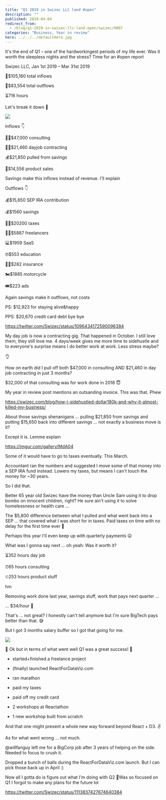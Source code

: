 ```yaml
---
title: "Q1 2019 in Swizec LLC land #open"
description: ""
published: 2019-04-04
redirect_from:
  - /blog/q1-2019-in-swizec-llc-land-open/swizec/9007
categories: "Business, Year in review"
hero: ../../../defaultHero.jpg
---
```


It's the end of Q1 – one of the hardworkingest periods of my life ever. Was it worth the sleepless nights and the stress? Time for an #open report

Swizec LLC, Jan 1st 2019 – Mar 31st 2019

🤑$105,160 total inflows

💸$83,554 total outflows

⏳716 hours

Let's break it down 🤔

![](https://swizec.com/wp-content/uploads/2019/04/CleanShot-2019-04-04-at-09.10.27@2x-1024x497.png)

Inflows 👇

👨‍⚕️$47,000 consulting

👨‍💻$21,460 dayjob contracting

💰$21,850 pulled from savings

👾$14,556 product sales

Savings make this inflows instead of revenue. I'll explain

Outflows 👇

💰$15,650 SEP IRA contribution

💰$1560 savings

🧛‍♂️$20200 taxes

👩‍💻$5887 freelancers

💻$1959 SaaS

🤓$553 education

👨‍⚕️$282 insurance

🏍$1885 motorcycle

🎟$223 ads

Again savings make it outflows, not costs

PS: $12,923 for staying alive&happy

PPS: $20,670 credit card debt bye bye

https://twitter.com/Swizec/status/1096434172590096384

My day job is now a contracting gig. That happened in October. I still love them, they still love me. 4 days/week gives me more time to sidehustle and to everyone's surprise means I do better work at work. Less stress maybe?

👌

How on earth did I pull off both $47,000 in consulting AND $21,460 in day job contracting in just 3 months?

$32,000 of that consulting was for work done in 2018 😇

My year in review post mentions an outsanding invoice. This was that. Phew

https://swizec.com/blog/how-i-sidehustled-dollar180k-and-why-it-almost-killed-my-business/

About those savings shenanigans ... pulling $21,850 from savings and putting $15,650 back into different savings ... not exactly a business move is it?

Except it is. Lemme explain

https://imgur.com/gallery/MdA04

Some of it would have to go to taxes eventually. This March.

Accountant ran the numbers and suggested I move some of that money into a SEP IRA fund instead. Lowers my taxes, but means I can't touch the money for ~30 years.

So I did that.

Better 65 year old Swizec have the money than Uncle Sam using it to drop bombs on innocent children, right? He sure ain't using it to solve homelessness or health care ...

The $5,800 difference between what I pulled and what went back into a SEP ... that covered what I was short for in taxes. Paid taxes on time with no delay for the first time ever 💪

Perhaps this year I'll even keep up with quarterly payments 😛

What was I gonna say next ... oh yeah: Was it worth it?

⏳352 hours day job

⏰65 hours consulting

⏲253 hours product stuff

hm

Removing work done last year, savings stuff, work that pays next quarter ...

... $34/hour 🤔

That's ... not great? I honestly can't tell anymore but I'm sure BigTech pays better than that. 😅

But I got 3 months salary buffer so I got that going for me.

![](./img/media-TPl5N4Ci49ZQY-giphy.gif)

🎉 Ok but in terms of what went well Q1 was a great success! 🎉

- started+finished a freelance project

- (finally) launched ReactForDataViz.com

- ran marathon

- paid my taxes

- paid off my credit card

- 2 workshops at Reactathon

- 1 new workshop built from scratch

And that one might present a whole new way forward beyond React + D3. ✌️

As for what went wrong ... not much.

@willfanguy left me for a BigCorp job after 3 years of helping on the side. Needed to focus to crush it.

Dropped a bunch of balls during the ReactForDataViz.com launch. But I can pick those back up in April :)

Now all I gotta do is figure out what I'm doing with Q2 🤔Was so focused on Q1 I forgot to make any plans for the future lol

https://twitter.com/Swizec/status/1113837427674640384
